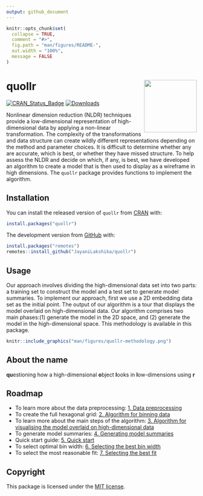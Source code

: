 ```yaml
---
output: github_document
---
```


<!-- README.md is generated from README.Rmd. Please edit that file -->

```r
knitr::opts_chunk$set(
  collapse = TRUE,
  comment = "#>",
  fig.path = "man/figures/README-",
  out.width = "100%",
  message = FALSE
)
```

# quollr <img src="man/figures/logo.png" align="right" height="139" alt="" />

[![CRAN\_Status\_Badge](http://www.r-pkg.org/badges/version/quollr)](https://CRAN.R-project.org/package=quollr)
[![Downloads](http://cranlogs.r-pkg.org/badges/quollr)](https://cran.r-project.org/package=quollr)

Nonlinear dimension reduction (NLDR) techniques provide a low-dimensional representation of high-dimensional data by applying a non-linear transformation. The complexity of the transformations and data structure can create wildly different representations depending on the method and parameter choices. It is difficult to determine whether any are accurate, which is best, or whether they have missed structure. To help assess the NLDR and decide on which, if any, is best, we have developed an algorithm to create a model that is then used to display as a wireframe in high dimensions. The `quollr` package provides functions to implement the algorithm.

<!--For a thorough background and discussion on this work, please read our paper [link to the paper].
-->

## Installation

You can install the released version of `quollr` from [CRAN](https://CRAN.R-project.org) with:

``` r
install.packages("quollr") 
```

The development version from [GitHub](https://github.com/) with:

``` r
install.packages("remotes")
remotes::install_github("JayaniLakshika/quollr")
```

## Usage

Our approach involves dividing the high-dimensional data set into two parts: a training set to construct the model and a test set to generate model summaries. To implement our approach, first we use a 2D embedding data set as the initial point. The output of our algorithm is a tour that displays the model overlaid on high-dimensional data. Our algorithm comprises two main phases:(1) generate the model in the 2D space, and (2) generate the model in the high-dimensional space. This methodology is available in this package.

```r
knitr::include_graphics("man/figures/quollr-methodology.png")
```

## About the name

**qu**estioning how a high-dimensional **o**bject **l**ooks in **l**ow-dimensions using **r** 

## Roadmap

  * To learn more about the data preprocessing: [1. Data preprocessing](https://jayanilakshika.github.io/quollr/articles/quollr1dataprocessing.html)
  * To create the full hexagonal grid: [2. Algorithm for binning data](https://jayanilakshika.github.io/quollr/articles/quollr2hexbin.html)
  * To learn more about the main steps of the algorithm: [3. Algorithm for visualising the model overlaid on high-dimensional data](https://jayanilakshika.github.io/quollr/articles/quollr3algo.html)
  * To generate model summaries: [4. Generating model summaries](https://jayanilakshika.github.io/quollr/articles/quollr4summary.html)
  * Quick start guide: [5. Quick start](https://jayanilakshika.github.io/quollr/articles/quollr5quickstart.html)
  * To select optimal bin width: [6. Selecting the best bin width](https://jayanilakshika.github.io/quollr/articles/quollr6bestbinwidth.html)
  * To select the most reasonable fit: [7. Selecting the best fit](https://jayanilakshika.github.io/quollr/articles/quollr7bestfit.html)

## Copyright

This package is licensed under the [MIT license](https://github.com/JayaniLakshika/quollr/tree/main?tab=MIT-2-ov-file). 

